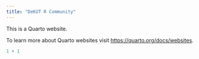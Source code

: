 ```yaml
---
title: "DeKUT R Community"
---
```


This is a Quarto website.

To learn more about Quarto websites visit <https://quarto.org/docs/websites>.

```r
1 + 1
```
